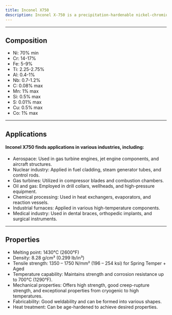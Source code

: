 ---
title: Inconel X750
description: Inconel X-750 is a precipitation-hardenable nickel-chromium alloy designed for high-strength and excellent corrosion resistance at elevated temperatures. Inconel X-750's combination of high-temperature strength, corrosion resistance, and versatility makes it valuable for applications requiring durability in extreme conditions.
---


---

## Composition

- Ni: 70% min
- Cr: 14-17%
- Fe: 5-9%
- Ti: 2.25-2.75%
- Al: 0.4-1%
- Nb: 0.7-1.2%
- C: 0.08% max
- Mn: 1% max
- Si: 0.5% max
- S: 0.01% max
- Cu: 0.5% max
- Co: 1% max

---

## Applications

#### Inconel X750 finds applications in various industries, including:

- Aerospace: Used in gas turbine engines, jet engine components, and aircraft structures.
- Nuclear industry: Applied in fuel cladding, steam generator tubes, and control rods.
- Gas turbines: Utilized in compressor blades and combustion chambers.
- Oil and gas: Employed in drill collars, wellheads, and high-pressure equipment.
- Chemical processing: Used in heat exchangers, evaporators, and reaction vessels.
- Industrial furnaces: Applied in various high-temperature components.
- Medical industry: Used in dental braces, orthopedic implants, and surgical instruments.

---

## Properties

- Melting point: 1430°C (2600°F)
- Density: 8.28 g/cm³ (0.299 lb/in³)
- Tensile strength: 1350 – 1750 N/mm² (196 – 254 ksi) for Spring Temper + Aged
- Temperature capability: Maintains strength and corrosion resistance up to 700°C (1290°F).
- Mechanical properties: Offers high strength, good creep-rupture strength, and exceptional properties from cryogenic to high temperatures.
- Fabricability: Good weldability and can be formed into various shapes.
- Heat treatment: Can be age-hardened to achieve desired properties.
